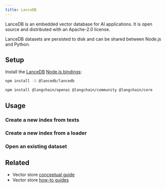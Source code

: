 ```yaml
---
title: LanceDB
---
```


LanceDB is an embedded vector database for AI applications. It is open source and distributed with an Apache-2.0 license.

LanceDB datasets are persisted to disk and can be shared between Node.js and Python.

## Setup

Install the [LanceDB](https://github.com/lancedb/lancedb) [Node.js bindings](https://www.npmjs.com/package/@lancedb/lancedb):

```bash npm
npm install -S @lancedb/lancedb
```

```bash npm
npm install @langchain/openai @langchain/community @langchain/core
```

## Usage

### Create a new index from texts


<Fromtexts />

### Create a new index from a loader


<Fromdocs />

### Open an existing dataset


<Load />

## Related

- Vector store [conceptual guide](/oss/concepts/#vectorstores)
- Vector store [how-to guides](/oss/how-to/#vectorstores)
